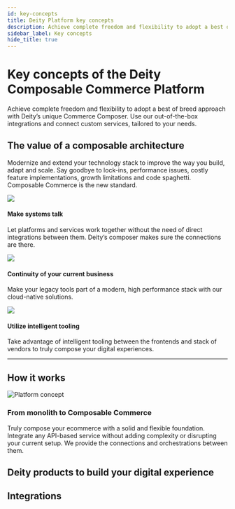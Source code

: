 ```yaml
---
id: key-concepts
title: Deity Platform key concepts
description: Achieve complete freedom and flexibility to adopt a best of breed approach with Deity’s unique Commerce Composer. Use our out-of-the-box integrations and connect custom services, tailored to your needs.
sidebar_label: Key concepts
hide_title: true
---
```



# Key concepts of the Deity Composable Commerce Platform

<p className="desc pb20">
  Achieve complete freedom and flexibility to adopt a best of breed approach with Deity’s unique Commerce Composer. Use
  our out-of-the-box integrations and connect custom services, tailored to your needs.
</p>

## The value of a composable architecture

Modernize and extend your technology stack to improve the way you build, adapt and scale. Say goodbye to lock-ins, performance issues, costly feature implementations, growth limitations and code spaghetti. Composable Commerce is the new standard.

<div className="flex mb40 invert">
  <Card open="true" to="">
    <img src="/img/icons/talk.svg" />
    <h4>Make systems talk</h4>
    <p>
      Let platforms and services work together without the need of direct integrations between them. Deity’s composer
      makes sure the connections are there.
    </p>
  </Card>
  <Card open="true" to="">
    <img src="/img/icons/continuity.svg" />
    <h4>Continuity of your current business</h4>
    <p>Make your legacy tools part of a modern, high performance stack with our cloud-native solutions.</p>
  </Card>
  <Card open="true" to="">
    <img src="/img/icons/intelligent.svg" />
    <h4>Utilize intelligent tooling</h4>
    <p>
      Take advantage of intelligent tooling between the frontends and stack of vendors to truly compose your digital
      experiences.
    </p>
  </Card>
</div>

---

## How it works

<div className="pb20"></div>
<div className="flex vertical-center mb80 brighten">
  <div className="text-center ">
    <img src="/img/docs/platform/platform-concept.svg" alt="Platform concept" />
  </div>
  <div>
    <h3>From monolith to Composable Commerce</h3>
    <p>
      Truly compose your ecommerce with a solid and flexible foundation. Integrate any API-based service without adding
      complexity or disrupting your current setup. We provide the connections and orchestrations between them.
    </p>
  </div>
</div>

## Deity products to build your digital experience


<ProductContent />

## Integrations


<IntegrationContent />
